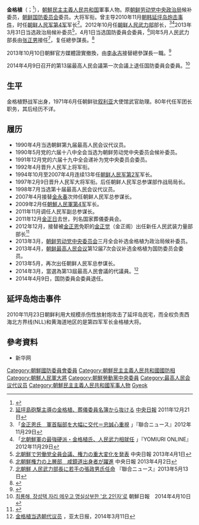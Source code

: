 {{Infobox Korean name
|hangul=김격식
|hanja=
|rr=Kim Kyok-sik
|mr=Kim Kyok-sik
|context=
|img=
|caption=
}}
'''金格植'''（{{lang-ko|김격식}}；{{bd|1940年|10月5日|2015年|5月10日|catIdx=Kim}}<ref>{{Cite web |url=http://www.dbc.hk/radio2/news-detail/Id/62545/type/11/%E5%8C%97%E9%9F%93%E4%BA%BA%E6%B0%91%E6%AD%A6%E5%8A%9B%E9%83%A8%E5%89%8D%E9%83%A8%E9%95%B7%E9%87%91%E6%A0%BC%E6%A4%8D%E7%97%85%E9%80%9D |title=北韓人民武力部前部長金格植病逝 |accessdate=2020-09-20 |archive-date=2019-07-01 |archive-url=https://web.archive.org/web/20190701055133/http://www.dbc.hk/radio2/news-detail/Id/62545/type/11/%E5%8C%97%E9%9F%93%E4%BA%BA%E6%B0%91%E6%AD%A6%E5%8A%9B%E9%83%A8%E5%89%8D%E9%83%A8%E9%95%B7%E9%87%91%E6%A0%BC%E6%A4%8D%E7%97%85%E9%80%9D |dead-url=no }}</ref>），[[朝鮮民主主義人民共和国|朝鮮民主主義人民共和国]]軍事人物。原[[朝鲜劳动党中央政治局|朝鲜劳动党中央政治局]]候补委员，[[朝鲜国防委员会|朝鲜国防委员会]]委员。大将军衔。曾主导2010年11月[[延坪岛炮击事件|朝韩延坪岛炮击事件]]，时任[[朝鲜人民军第4军|朝鲜人民军第4军]]军长<ref name="jj111221">[http://japanese.joins.com/article/683/146683.html?servcode=500&sectcode=500 延坪島砲撃主導の金格植、葬儀委員名簿から抜ける] {{Wayback|url=http://japanese.joins.com/article/683/146683.html?servcode=500&sectcode=500 |date=20140420004642 }} [[中央日報|中央日報]] 2011年12月21日</ref>。2012年10月任[[朝鲜人民武力部|朝鲜人民武力部]]部长，<ref>「[http://japanese.yonhapnews.co.kr/headline/2012/11/29/0200000000AJP20121129003900882.HTML 金正恩氏　軍首脳部を大幅に交代＝忠誠心重視] {{Wayback|url=http://japanese.yonhapnews.co.kr/headline/2012/11/29/0200000000AJP20121129003900882.HTML |date=20130605090641 }}」『聯合ニュース』2012年11月29日</ref><ref>「[http://www.yomiuri.co.jp/world/news/20121129-OYT1T01130.htm 北朝鮮軍の最強硬派・金格植氏、人民武力相就任] {{Wayback|url=http://www.yomiuri.co.jp/world/news/20121129-OYT1T01130.htm |date=20121202012428 }}」『YOMIURI ONLINE』2012年11月29日</ref>2013年3月31日当选政治局候补委员<ref>[http://japanese.joins.com/article/945/169945.html 北朝鮮で労働党全員会議、権力の重大変化を発表] {{Wayback|url=http://japanese.joins.com/article/945/169945.html |date=20131213154556 }} 中央日報 2013年4月1日</ref>，4月1日当选国防委員会委員，<ref>[http://japanese.joins.com/article/011/170011.html 北朝鮮権力の上層部　咸鏡道出身者が躍進] {{Wayback|url=http://japanese.joins.com/article/011/170011.html |date=20131213154241 }} 中央日報 2013年4月2日</ref>同年5月人民武力部長由[[张正男|张正男]]接任<ref>[http://japanese.yonhapnews.co.kr/headline/2013/05/13/0200000000AJP20130513001400882.HTML 北朝鮮 人民武力部長に若手の張政男氏任命] {{Wayback|url=http://japanese.yonhapnews.co.kr/headline/2013/05/13/0200000000AJP20130513001400882.HTML |date=20150518082327 }} 『聯合ニュース』2013年5月13日</ref>，复任總參謀長。<ref>{{cite web|url=http://jp.reuters.com/article/marketsNews/idJPL3N0E32A620130522|title=北朝鮮、軍総参謀長に金格植氏が復帰＝ＫＣＮＡ|publisher=ロイター|date=2013-05-22|accessdate=2013-05-25|archive-date=2015-05-18|archive-url=https://web.archive.org/web/20150518081415/http://jp.reuters.com/article/marketsNews/idJPL3N0E32A620130522|dead-url=no}}</ref>

2013年10月10日朝鮮官方媒體證實撤換，由[[李永吉|李永吉]]接替總參謀長一職。<ref>{{Cite web |url=http://tw.news.yahoo.com/%E5%8C%97%E9%9F%93%E5%AE%98%E5%AA%92%E8%AD%89%E5%AF%A6%E6%9D%8E%E8%8B%B1%E5%90%89%E4%BB%BB%E7%B8%BD%E5%8F%83%E8%AC%80%E9%95%B7-093502440.html |title=北韓官媒證實李英吉任總參謀長 |accessdate=2020-09-20 |archive-date=2013-10-14 |archive-url=https://web.archive.org/web/20131014061901/http://tw.news.yahoo.com/%E5%8C%97%E9%9F%93%E5%AE%98%E5%AA%92%E8%AD%89%E5%AF%A6%E6%9D%8E%E8%8B%B1%E5%90%89%E4%BB%BB%E7%B8%BD%E5%8F%83%E8%AC%80%E9%95%B7-093502440.html |dead-url=no }}</ref>

2014年4月9日召开的第13届最高人民会議第一次会議上退任国防委員会委員。<ref>[http://news.chosun.com/site/data/html_dir/2014/04/10/2014041000271.html?news_Head1_01 최룡해, 장성택 자리 메우고 명실상부한 '北 2인자'로] {{Wayback|url=http://news.chosun.com/site/data/html_dir/2014/04/10/2014041000271.html?news_Head1_01 |date=20140413142746 }} 朝鮮日報　2014年4月10日</ref>

== 生平 ==
金格植野战军出身，1971年6月任朝鲜驻[[叙利亚|叙利亚]]大使馆武官助理。80年代任军团长职务，其后经历不详。

== 履历 ==
* 1990年4月当选朝鲜第九届最高人民会议代议员。
* 1990年5月党的六届十八中全会当选为朝鲜劳动党中央委员会候补委员。
* 1991年12月党的六届十九中全会递补为党中央委员会委员。
* 1992年4月晋升人民军上将军衔。
* 1994年10月至2007年4月连续13年任[[朝鲜人民军第2军|朝鲜人民军第2军]]军长。
* 1997年2月9日晋升人民军大将军衔。后任朝鲜人民军总参谋部作战局局长。
* 1998年7月当选第十届最高人民会议代议员。
* 2007年4月接替[[金永春|金永春]]次帅任朝鲜人民军总参谋长。
* 2009年2月任[[朝鮮人民軍第4军|朝鮮人民軍第4军]]军长。
* 2011年11月调任人民军副总参谋长。
* 2011年12月[[金正日|金正日]]去世，列名国家葬儀委員会。
* 2012年12月，接替被[[金正恩|金正恩]]免职的[[金正觉|金正觉]]（金正阁）出任新任人民武装力量部部长<ref>{{cite web|url=http://news.takungpao.com/world/roll/2012-11/1299306.html|title=李英浩金正阁相继被免 金正日亲信全部失势|publisher=大公网|date=2012-11-30|deadurl=yes|archiveurl=https://web.archive.org/web/20130407063300/http://news.takungpao.com/world/roll/2012-11/1299306.html|archivedate=2013-04-07}}</ref>
* 2013年3月，[[朝鲜劳动党中央委员会|朝鲜劳动党中央委员会]]三月全会补选金格植为政治局候补委员。
* 2013年4月，[[朝鲜最高人民会议|朝鲜最高人民会议]]第12届7次会议补选金格植为国防委员会委员。
* 2013年5月，再次出任朝鲜人民军总参谋长。
* 2014年3月，當選為第13屆最高人民會議的代議員。<ref>[http://www.apdnews.com/news/75576.html 金格植当选朝代议员] {{Wayback|url=http://www.apdnews.com/news/75576.html |date=20140312212924 }}，亚太日报，2014年3月11日</ref>
* 2014年4月9日，国防委員会委員退任。

== 延坪岛炮击事件 ==
2010年11月23日朝鲜利用大规模杀伤性放射炮攻击了延坪岛民宅，而全权负责西海北方界线(NLL)和黄海道地区的是第四军军长金格植大将。

== 參考資料 ==
*新华网
{{Reflist}}


{{start box}}
{{s-off}}
{{succession box|[[金永春|金永春]]|[[李英浩|李英浩]]|[[朝鲜人民军总参谋部|朝鲜人民军总参谋部]]总参谋长|2007年－2010年}}
{{succession box|[[金正阁|金正阁]]|[[张正男|张正男]]|[[朝鲜人民武装力量部|朝鲜人民武装力量部]]部长|2012年12月－2013年5月}}
{{succession box|[[玄永哲|玄永哲]]|[[李永吉|李永吉]]|[[朝鲜人民军总参谋部|朝鲜人民军总参谋部]]总参谋长|2013年}}
{{end box}}

{{DEFAULTSORT:Kim}}
[[Category:朝鮮國防委員會委員|Category:朝鮮國防委員會委員]]
[[Category:朝鮮民主主義人民共和國國防相|Category:朝鮮民主主義人民共和國國防相]]
[[Category:朝鮮人民軍大將|Category:朝鮮人民軍大將]]
[[Category:朝鮮勞動黨中央委員|Category:朝鮮勞動黨中央委員]]
[[Category:最高人民会议代议员|Category:最高人民会议代议员]]
[[Category:朝鮮民主主義人民共和國军事人物|Category:朝鮮民主主義人民共和國军事人物]]
[[Category:金姓|Gyeok]]